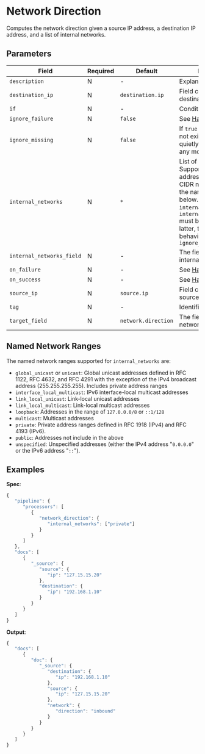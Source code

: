 
# Network Direction

<Synopsis>
Computes the network direction given a source IP address, a destination IP address, and a list of internal networks.
</Synopsis>

## Parameters

|Field|Required|Default|Description|
|---|---|---|---|
|`description`|N|-|Explanatory note|
|`destination_ip`|N|`destination.ip`|Field containing the destination address|
|`if`|N|-|Condition to run|
|`ignore_failure`|N|`false`|See [Handling Failures](../handling-failures.mdx)|
|`ignore_missing`|N|`false`|If `true` and `field` does not exist or is `null`, exit quietly without making any modifications|
|`internal_networks`|N|`*`|List of internal networks. Supports IPv4 and IPv6 addresses and ranges in CIDR notation, as well as the named ranges listed below. Only `internal_networks` or `internal_networks_field` must be specified. If the latter, then follows the behavior of `ignore_missing`|
|`internal_networks_field`|N|-|The field containing the internal networks|
|`on_failure`|N|-|See [Handling Failures](../handling-failures.mdx)|
|`on_success`|N|-|See [Handling Success](../handling-success.mdx)|
|`source_ip`|N|`source.ip`|Field containing the source address|
|`tag`|N|-|Identifier|
|`target_field`|N|`network.direction`|The field to assign the network direction|

## Named Network Ranges

The named network ranges supported for `internal_networks` are:

* `global_unicast` or `unicast`: Global unicast addresses defined in RFC 1122, RFC 4632, and RFC 4291 with the exception of the IPv4 broadcast address (255.255.255.255). Includes private address ranges
* `interface_local_multicast`: IPv6 interface-local multicast addresses
* `link_local_unicast`: Link-local unicast addresses
* `link_local_multicast`: Link-local multicast addresses
* `loopback`: Addresses in the range of `127.0.0.0/8` or `::1/128`
* `multicast`: Multicast addresses
* `private`: Private address ranges defined in RFC 1918 (IPv4) and RFC 4193 (IPv6).
* `public`: Addresses not include in the above
* `unspecified`: Unspecified addresses (either the IPv4 address "`0.0.0.0`" or the IPv6 address "`::`").

## Examples

**Spec**:

```js
{
   "pipeline": {
      "processors": [
         {
            "network_direction": {
               "internal_networks": ["private"]
            }
         }
      ]
   },
   "docs": [
      {
         "_source": {
            "source": {
               "ip": "127.15.15.20"
            },
            "destination": {
               "ip": "192.168.1.10"
            }
         }
      }
   ]
}
```

**Output**:

```js
{
   "docs": [
      {
         "doc": {
            "_source": {
               "destination": {
                  "ip": "192.168.1.10"
               },
               "source": {
                  "ip": "127.15.15.20"
               },
               "network": {
                  "direction": "inbound"
               }
            }
         }
      }
   ]
}
```
